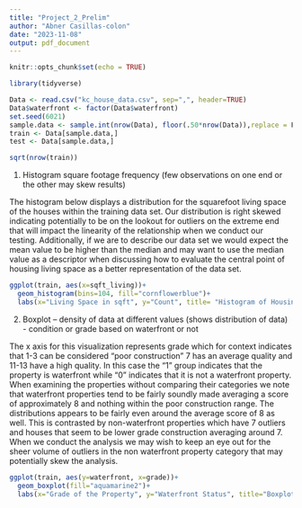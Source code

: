 ---
title: "Project_2_Prelim"
author: "Abner Casillas-colon"
date: "2023-11-08"
output: pdf_document
---

```{r setup, include=FALSE}
knitr::opts_chunk$set(echo = TRUE)
```


```{r}
library(tidyverse)
```

```{r}
Data <- read.csv("kc_house_data.csv", sep=",", header=TRUE)
Data$waterfront <- factor(Data$waterfront)
set.seed(6021)
sample.data <- sample.int(nrow(Data), floor(.50*nrow(Data)),replace = F)
train <- Data[sample.data,]
test <- Data[sample.data,]
```


```{r}
sqrt(nrow(train))
```
1. Histogram square footage frequency (few observations on one end or the other may skew results) 

The histogram below displays a distribution for the squarefoot living space of the houses within the training data set. Our distribution is right skewed indicating potentially to be on the lookout for outliers on the extreme end that will impact the linearity of the relationship when we conduct our testing. Additionally, if we are to describe our data set we would expect the mean value to be higher than the median and may want to use the median value as a descriptor when discussing how to evaluate the central point of housing living space as a better representation of the data set.
```{r}
ggplot(train, aes(x=sqft_living))+
  geom_histogram(bins=104, fill="cornflowerblue")+
  labs(x="Living Space in sqft", y="Count", title= "Histogram of Housing sqft Living Space")
```

2. Boxplot – density of data at different values (shows distribution of data) - condition or grade based on waterfront or not 

The x axis for this visualization represents grade which for context indicates that 1-3 can be considered "poor construction" 7 has an average quality and 11-13 have a high quality. In this case the "1" group indicates that the property is waterfront while "0" indicates that it is not a waterfront property. When examining the properties without comparing their categories we note that waterfront properties tend to be fairly soundly made averaging a score of approximately 8 and nothing within the poor construction range. The distributions appears to be fairly even around the average score of 8 as well. This is contrasted by non-waterfront properties which have 7 outliers and houses that seem to be lower grade construction averaging around 7. When we conduct the analysis we may wish to keep an eye out for the sheer volume of outliers in the non waterfront property category that may potentially skew the analysis.
```{r}
ggplot(train, aes(y=waterfront, x=grade))+
  geom_boxplot(fill="aquamarine2")+
  labs(x="Grade of the Property", y="Waterfront Status", title="Boxplots of Grade based on if property is Waterfront")
```




